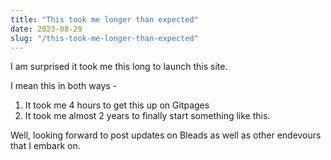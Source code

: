 ```yaml
---
title: "This took me longer than expected"
date: 2023-08-29
slug: "/this-took-me-longer-than-expected"
---
```


I am surprised it took me this long to launch this site. 

I mean this in both ways - 

1. It took me 4 hours to get this up on Gitpages 
2. It took me almost 2 years to finally start something like this.

Well, looking forward to post updates on Bleads as well as other endevours that I embark on.